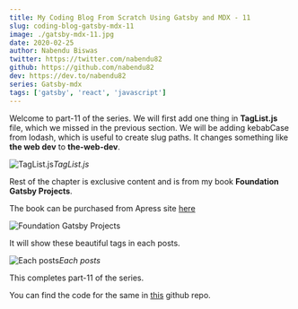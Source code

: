 ```yaml
---
title: My Coding Blog From Scratch Using Gatsby and MDX - 11
slug: coding-blog-gatsby-mdx-11
image: ./gatsby-mdx-11.jpg
date: 2020-02-25
author: Nabendu Biswas
twitter: https://twitter.com/nabendu82
github: https://github.com/nabendu82
dev: https://dev.to/nabendu82
series: Gatsby-mdx
tags: ['gatsby', 'react', 'javascript']
---
```


Welcome to part-11 of the series. We will first add one thing in **TagList.js** file, which we missed in the previous section. We will be adding kebabCase from lodash, which is useful to create slug paths. It changes something like **the web dev** to **the-web-dev**.

![TagList.js](https://ik.imagekit.io/thewebdev/thewebdev/11/1_lGgHhEmJN.png)*TagList.js*

Rest of the chapter is exclusive content and is from my book **Foundation Gatsby Projects**.

The book can be purchased from Apress site <a href="https://www.apress.com/in/book/9781484265574" target="_blank" rel="noopener noreferrer">here</a>


  


<div className={styles.image__small}>

![Foundation Gatsby Projects](https://res.cloudinary.com/dxkxvfo2o/image/upload/v1609570264/Foundation_Gatsby_zilffx.jpg)

</div>

It will show these beautiful tags in each posts.

![Each posts](https://ik.imagekit.io/thewebdev/thewebdev/11/20_a73Y_Idz6.png)*Each posts*

This completes part-11 of the series.

You can find the code for the same in [this](https://github.com/nabendu82/thewebdev-public) github repo.
